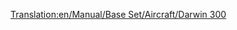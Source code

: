 [[Translation:en/Manual/Base Set/Aircraft/Darwin 300]]

{{fr/Avion|Nom=Darwin 300
|Image=[[File:en/Boeing747.png|Darwin 300]]
|Coût=61 523 (123 046)
|Vitesse=947 km/h (592 MPH)
|Entretien=7 115 (14 230)
|Conception=1967
|Vie=25
|Capacité=300 passagers & 50 sacs de courrier
|Description=Gros avion avec une capacité importante. Coût très élevé et coûts d'entretien plus élevés que la moyenne.
|Réalité=[https://www.wikipedia.org/wiki/fr:Boeing 747 Boeing 747]
}}
